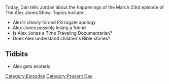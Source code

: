 {{DEFAULTSORT:
    #_EPISODE_0024:March 23, 2017
}}{{Episode
    | title           = March 23, 2017
    | caption         = Listen to this episode on [https://knowledgefight.libsyn.com/knowledge-fight-march-23-2017 Libsyn] [https://open.spotify.com/episode/23YiRyK0DlpW4Uwo4U5tBx Spotify]
    | episodeNumber   = 24
    | length          = 02:13:32
    | airDate         = March 27, 2017
    | coverageDate    = March 23, 2017
    | episodeType     = [[:Category:Present Day|Present Day]]
    | previousEpisode = [[23: March 16-17, 2017]]
    | nextEpisode     = [[25: Dennis Montgomery Investigation]]
}}

{{Stub}}

Today, Dan tells Jordan about the happenings of the March 23rd episode of The Alex Jones Show.  Topics include:

*Alex's clearly forced Pizzagate apology
*Alex Jones possibly losing a friend
*Is Alex Jones a Time Traveling Documentarian?
*Does Alex understand children's Bible stories?

==Tidbits==

*Alex gets esoteric

[[Category:Episodes]]
[[Category:Present Day]]
